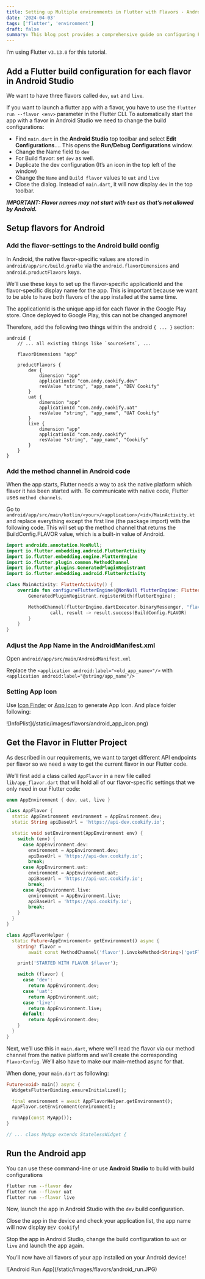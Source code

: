 ```yaml
---
title: Setting up Multiple environments in Flutter with Flavors - Android
date: '2024-04-03'
tags: ['flutter', 'environment']
draft: false
summary: This blog post provides a comprehensive guide on configuring Flutter flavors to differentiate between development (DEV), (UAT) and live (LIVE) environments for apps targeting Android.
---
```


I’m using Flutter `v3.13.0` for this tutorial.

## Add a Flutter build configuration for each flavor in Android Studio

We want to have three flavors called `dev`, `uat` and `live`.

If you want to launch a flutter app with a flavor, you have to use the `flutter run --flavor <env>` parameter in the Flutter CLI. To automatically start the app with a flavor in Android Studio we need to change the build configurations:
- Find `main.dart` in the **Android Studio** top toolbar and select **Edit Configurations**.... This opens the **Run/Debug Configurations** window.
- Change the Name field to `dev`
- For Build flavor: set `dev` as well.
- Duplicate the dev configuration (It’s an icon in the top left of the window)
- Change the `Name` and `Build flavor` values to `uat` and `live`
- Close the dialog. Instead of `main.dart`, it will now display `dev` in the top toolbar.

***IMPORTANT: Flavor names may not start with `test` as that’s not allowed by Android.***

## Setup flavors for Android

### Add the flavor-settings to the Android build config

In Android, the native flavor-specific values are stored in `android/app/src/build.gradle` via the `android.flavorDimensions` and `android.productFlavors` keys.

We’ll use these keys to set up the flavor-specific applicationId and the flavor-specific display name for the app. This is important because we want to be able to have both flavors of the app installed at the same time.

The applicationId is the unique app id for each flavor in the Google Play store. Once deployed to Google Play, this can not be changed anymore!

Therefore, add the following two things within the android `{ ... }` section:

```
android {
    // ... all existing things like `sourceSets`, ...

    flavorDimensions "app"

    productFlavors {
        dev {
            dimension "app"
            applicationId "com.andy.cookify.dev"
            resValue "string", "app_name", "DEV Cookify"
        }
        uat {
            dimension "app"
            applicationId "com.andy.cookify.uat"
            resValue "string", "app_name", "UAT Cookify"
        }
        live {
            dimension "app"
            applicationId "com.andy.cookify"
            resValue "string", "app_name", "Cookify"
        }
    }
}
```

### Add the method channel in Android code

When the app starts, Flutter needs a way to ask the native platform which flavor it has been started with. To communicate with native code, Flutter uses `method channels`.

Go to `android/app/src/main/kotlin/<your>/<application>/<id>/MainActivity.kt` and replace everything except the first line (the package import) with the following code. This will set up the method channel that returns the BuildConfig.FLAVOR value, which is a built-in value of Android.

```kotlin
import androidx.annotation.NonNull;
import io.flutter.embedding.android.FlutterActivity
import io.flutter.embedding.engine.FlutterEngine
import io.flutter.plugin.common.MethodChannel
import io.flutter.plugins.GeneratedPluginRegistrant
import io.flutter.embedding.android.FlutterActivity

class MainActivity: FlutterActivity() {
    override fun configureFlutterEngine(@NonNull flutterEngine: FlutterEngine) {
        GeneratedPluginRegistrant.registerWith(flutterEngine);

        MethodChannel(flutterEngine.dartExecutor.binaryMessenger, "flavor").setMethodCallHandler {
                call, result -> result.success(BuildConfig.FLAVOR)
        }
    }
}
```

### Adjust the App Name in the AndroidManifest.xml

Open `android/app/src/main/AndroidManifest.xml`

Replace the `<application android:label="<old_app_name>"/>` with `<application android:label="@string/app_name"/>`

### Setting App Icon 

Use [Icon Finder](https://www.iconfinder.com/) or [App Icon](https://appicon.co/) to generate App Icon. And place folder following: 

<div className="-mx-2 flex flex-wrap overflow-hidden xl:-mx-2">
  ![InfoPlist](/static/images/flavors/android_app_icon.png)
</div>

## Get the Flavor in Flutter Project

As described in our requirements, we want to target different API endpoints per flavor so we need a way to get the current flavor in our Flutter code.

We’ll first add a class called `AppFlavor` in a new file called `lib/app_flavor.dart` that will hold all of our flavor-specific settings that we only need in our Flutter code:

```dart
enum AppEnvironment { dev, uat, live }

class AppFlavor {
  static AppEnvironment environment = AppEnvironment.dev;
  static String apiBaseUrl = 'https://api-dev.cookify.io';

  static void setEnvironment(AppEnvironment env) {
    switch (env) {
      case AppEnvironment.dev:
        environment = AppEnvironment.dev;
        apiBaseUrl = 'https://api-dev.cookify.io';
        break;
      case AppEnvironment.uat:
        environment = AppEnvironment.uat;
        apiBaseUrl = 'https://api-uat.cookify.io';
        break;
      case AppEnvironment.live:
        environment = AppEnvironment.live;
        apiBaseUrl = 'https://api.cookify.io';
        break;
    }
  }
}

class AppFlavorHelper {
  static Future<AppEnvironment> getEnvironment() async {
    String? flavor =
        await const MethodChannel('flavor').invokeMethod<String>('getFlavor');

    print('STARTED WITH FLAVOR $flavor');

    switch (flavor) {
      case 'dev':
        return AppEnvironment.dev;
      case 'uat':
        return AppEnvironment.uat;
      case 'live':
        return AppEnvironment.live;
      default:
        return AppEnvironment.dev;
    }
  }
}
```

Next, we’ll use this in `main.dart`, where we’ll read the flavor via our method channel from the native platform and we’ll create the corresponding `FlavorConfig`. We’ll also have to make our main-method async for that.

When done, your `main.dart` as following:
```dart
Future<void> main() async {
  WidgetsFlutterBinding.ensureInitialized();

  final environment = await AppFlavorHelper.getEnvironment();
  AppFlavor.setEnvironment(environment);

  runApp(const MyApp());
}

// ... class MyApp extends StatelessWidget {
```

## Run the Android app
You can use these command-line or use **Android Studio** to build with build configurations
```bash
flutter run --flavor dev
flutter run --flavor uat
flutter run --flavor live
```

Now, launch the app in Android Studio with the `dev` build configuration.

Close the app in the device and check your application list, the app name will now display `DEV Cookify`!

Stop the app in Android Studio, change the build configuration to `uat` or `live` and launch the app again.

You’ll now have all flavors of your app installed on your Android device!

<div className="-mx-2 flex flex-wrap overflow-hidden xl:-mx-2">
  ![Android Run App](/static/images/flavors/android_run.JPG)
</div>